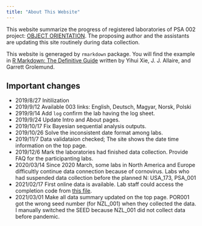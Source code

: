 ```yaml
---
title: "About This Website"
---
```


This website summarize the progress of registered laboratories of PSA 002 project: [OBJECT ORIENTATION](https://psysciacc.org/002-object-orientation/). The proposing author and the assistants are updating this site routinely during data collection. 

This website is generaged by `rmarkdown` package. You will find the example in [R Markdown: The Definitive Guide](https://bookdown.org/yihui/rmarkdown/rmarkdown-site.html) written by Yihui Xie, J. J. Allaire, and Garrett Grolemund.

## Important changes

- 2019/8/27 Initilization
- 2019/9/12 Available 003 links: English, Deutsch, Magyar, Norsk, Polski
- 2919/9/14 Add `log` confirm the lab having the log sheet.
- 2019/9/24 Update Intro and About pages.
- 2019/10/17 Fix Bayesian sequential analysis outputs.
- 2019/10/26 Solve the inconsistent date format among labs.
- 2019/11/7 Data validataion checked; The site shows the date time information on the top page.
- 2019/12/6 Mark the laboratories had finished data collection. Provide FAQ for the participanting labs.
- 2020/03/14 Since 2020 March, some labs in North America and Europe difficultly continue data connection because of cornovirus. Labs who had suspended data collection before the planned N: USA_173, PSA_001
- 2021/02/17 First online data is available. Lab staff could access the completion code from [this file](code.csv).
- 2021/03/01 Make all data summary updated on the top page. POR001 got the wrong seed number (for NZL_001) when they collected the data. I manually switched the SEED because NZL_001 did not collect data before pandemic. 
